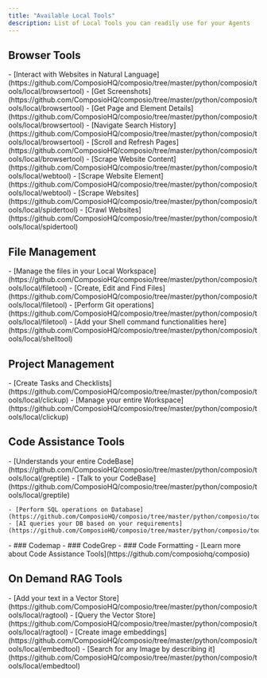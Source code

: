 ```yaml
---
title: "Available Local Tools"
description: List of Local Tools you can readily use for your Agents
---
```


## Browser Tools
<Accordion title="Browser Search">
  - [Interact with Websites in Natural Language](https://github.com/ComposioHQ/composio/tree/master/python/composio/tools/local/browsertool)
  - [Get Screenshots](https://github.com/ComposioHQ/composio/tree/master/python/composio/tools/local/browsertool)
  - [Get Page and Element Details](https://github.com/ComposioHQ/composio/tree/master/python/composio/tools/local/browsertool)
  - [Navigate Search History](https://github.com/ComposioHQ/composio/tree/master/python/composio/tools/local/browsertool)
  - [Scroll and Refresh Pages](https://github.com/ComposioHQ/composio/tree/master/python/composio/tools/local/browsertool)
</Accordion>

<Accordion title="Web Scraper">
  - [Scrape Website Content](https://github.com/ComposioHQ/composio/tree/master/python/composio/tools/local/webtool)
  - [Scrape Website Element](https://github.com/ComposioHQ/composio/tree/master/python/composio/tools/local/webtool)
</Accordion>

<Accordion title="Spider Crawler">
  - [Scrape Websites](https://github.com/ComposioHQ/composio/tree/master/python/composio/tools/local/spidertool)
  - [Crawl Websites](https://github.com/ComposioHQ/composio/tree/master/python/composio/tools/local/spidertool)
</Accordion>

## File Management
<Accordion title="File Manager Tool">
  - [Manage the files in your Local Workspace](https://github.com/ComposioHQ/composio/tree/master/python/composio/tools/local/filetool)
  - [Create, Edit and Find Files](https://github.com/ComposioHQ/composio/tree/master/python/composio/tools/local/filetool)
  - [Perform Git operations](https://github.com/ComposioHQ/composio/tree/master/python/composio/tools/local/filetool)
</Accordion>

<Accordion title="Shell Commands">
  - [Add your Shell command functionalities here](https://github.com/ComposioHQ/composio/tree/master/python/composio/tools/local/shelltool)
</Accordion>

## Project Management
<Accordion title="ClickUp">
    - [Create Tasks and Checklists](https://github.com/ComposioHQ/composio/tree/master/python/composio/tools/local/clickup)
    - [Manage your entire Workspace](https://github.com/ComposioHQ/composio/tree/master/python/composio/tools/local/clickup)
</Accordion>

## Code Assistance Tools
<Accordion title="Greptile">
    - [Understands your entire CodeBase](https://github.com/ComposioHQ/composio/tree/master/python/composio/tools/local/greptile)
    - [Talk to your CodeBase](https://github.com/ComposioHQ/composio/tree/master/python/composio/tools/local/greptile)
</Accordion>

<Accordion title="SQL Tool">

    - [Perform SQL operations on Database](https://github.com/ComposioHQ/composio/tree/master/python/composio/tools/local/sqltool)
    - [AI queries your DB based on your requirements](https://github.com/ComposioHQ/composio/tree/master/python/composio/tools/local/sqltool)
</Accordion>

<Accordion title="CodeMap">
  - ### Codemap
  - ### CodeGrep
  - ### Code Formatting
  - [Learn more about Code Assistance Tools](https://github.com/composiohq/composio)
</Accordion>

## On Demand RAG Tools
<Accordion title="Create a RAG">
  - [Add your text in a Vector Store](https://github.com/ComposioHQ/composio/tree/master/python/composio/tools/local/ragtool)
  - [Query the Vector Store](https://github.com/ComposioHQ/composio/tree/master/python/composio/tools/local/ragtool)
</Accordion>

<Accordion title="Image Search with RAG">
  - [Create image embeddings](https://github.com/ComposioHQ/composio/tree/master/python/composio/tools/local/embedtool)
  - [Search for any Image by describing it](https://github.com/ComposioHQ/composio/tree/master/python/composio/tools/local/embedtool)
</Accordion>